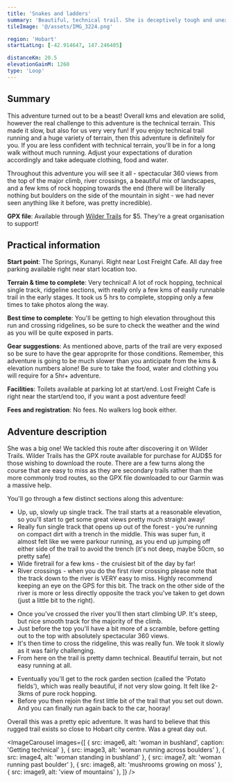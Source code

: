 ```yaml
---
title: 'Snakes and ladders'
summary: 'Beautiful, technical trail. She is deceptively tough and unexpectedly rewarding'
tileImage: '@/assets/IMG_3224.png'

region: 'Hobart'
startLatLng: [-42.914647, 147.246405]

distanceKm: 20.5
elevationGainM: 1260
type: 'Loop'
---
```



## Summary

This adventure turned out to be a beast! Overall kms and elevation are solid, however the real challenge to this adventure is the technical terrain. This made it slow, but also for us very very fun! If you enjoy technical trail running and a huge variety of terrain, then this adventure is definitely for you. If you are less confident with technical terrain, you'll be in for a long walk without much running. Adjust your expectations of duration accordingly and take adequate clothing, food and water.

Throughout this adventure you will see it all - spectacular 360 views from the top of the major climb, river crossings, a beautiful mix of landscapes, and a few kms of rock hopping towards the end (there will be literally nothing but boulders on the side of the mountain in sight - we had never seen anything like it before, was pretty incredible).

**GPX file**: Available through <a target="_blank" href="https://www.wildertrails.com.au/explore-wilder-trails/snakes-and-ladders">Wilder Trails</a> for $5. They're a great organisation to support!

<ImageCard
  src={image1}
  alt="runner in bushland"
  caption="A day of epic adventure"
/>

## Practical information

**Start point**: The Springs, Kunanyi. Right near Lost Freight Cafe. All day free parking available right near start location too.

**Terrain & time to complete**: Very technical! A lot of rock hopping, technical single track, ridgeline sections, with really only a few kms of easily runnable trail in the early stages. It took us 5 hrs to complete, stopping only a few times to take photos along the way.

**Best time to complete**: You'll be getting to high elevation throughout this run and crossing ridgelines, so be sure to check the weather and the wind as you will be quite exposed in parts.

**Gear suggestions**: As mentioned above, parts of the trail are very exposed so be sure to have the gear approprite for those conditions. Remember, this adventure is going to be much slower than you anticipate from the kms & elevation numbers alone! Be sure to take the food, water and clothing you will require for a 5hr+ adventure.

**Facilities**: Toilets available at parking lot at start/end. Lost Freight Cafe is right near the start/end too, if you want a post adventure feed!

**Fees and registration**: No fees. No walkers log book either.

<ImageCard
  src={image2}
  alt="view of boulders"
  caption="The 'Potato Fields' - a very very large rock garden"
/>

## Adventure description

She was a big one! We tackled this route after discovering it on Wilder Trails. Wilder Trails has the GPX route available for purchase for AUD$5 for those wishing to download the route. There are a few turns along the course that are easy to miss as they are secondary trails rather than the more commonly trod routes, so the GPX file downloaded to our Garmin was a massive help.

You'll go through a few distinct sections along this adventure:

- Up, up, slowly up single track. The trail starts at a reasonable elevation, so you'll start to get some great views pretty much straight away!
- Really fun single track that opens up out of the forest - you're running on compact dirt with a trench in the middle. This was super fun, it almost felt like we were parkour running, as you end up jumping off either side of the trail to avoid the trench (it's not deep, maybe 50cm, so pretty safe)
- Wide firetrail for a few kms - the cruisiest bit of the day by far!
- River crossings - when you do the first river crossing please note that the track down to the river is VERY easy to miss. Highly recommend keeping an eye on the GPS for this bit. The track on the other side of the river is more or less directly opposite the track you've taken to get down (just a little bit to the right).

<ImageCard
  src={image5}
  alt="woman running past stream"
  caption="One of the river crossings along the way..."
/>

- Once you've crossed the river you'll then start climbing UP. It's steep, but nice smooth track for the majority of the climb.
- Just before the top you'll have a bit more of a scramble, before getting out to the top with absolutely spectacular 360 views.
- It's then time to cross the ridgeline, this was really fun. We took it slowly as it was fairly challenging.
- From here on the trail is pretty damn technical. Beautiful terrain, but not easy running at all.

<ImageCard
  src={image10}
  alt="nature view"
  caption="Views from somewhere near the top"
/>

- Eventually you'll get to the rock garden section (called the 'Potato fields'), which was really beautiful, if not very slow going. It felt like 2-3kms of pure rock hopping.
- Before you then rejoin the first little bit of the trail that you set out down. And you can finally run again back to the car, hooray!

Overall this was a pretty epic adventure. It was hard to believe that this rugged trail exists so close to Hobart city centre. Was a great day out.

<ImageCarousel
  images={[
    { src: image6, alt: 'woman in bushland', caption: 'Getting technical' },
    { src: image3, alt: 'woman running across boulders' },
    { src: image4, alt: 'woman standing in bushland' },
    { src: image7, alt: 'woman running past boulder' },
    { src: image8, alt: 'mushrooms growing on moss' },
    { src: image9, alt: 'view of mountains' },
  ]}
/>

